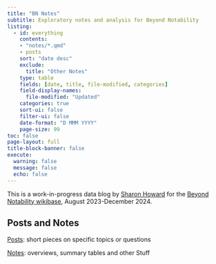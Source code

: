 ```yaml
---
title: "BN Notes"
subtitle: Exploratory notes and analysis for Beyond Notability
listing:
  - id: everything
    contents:
    - "notes/*.qmd"
    - posts
    sort: "date desc"
    exclude: 
      title: "Other Notes"
    type: table
    fields: [date, title, file-modified, categories]
    field-display-names:
      file-modified: "Updated"
    categories: true
    sort-ui: false
    filter-ui: false
    date-format: "D MMM YYYY"
    page-size: 99
toc: false
page-layout: full
title-block-banner: false
execute: 
  warning: false
  message: false
  echo: false 
---
```


This is a work-in-progress data blog by [Sharon Howard](https://sharonhoward.org) for the [Beyond Notability wikibase](https://beyond-notability.wikibase.cloud/wiki/Main_Page), August 2023-December 2024.


## Posts and Notes

[Posts](blog.qmd): short pieces on specific topics or questions 

[Notes](notes/): overviews, summary tables and other Stuff


:::{#everything}
:::






